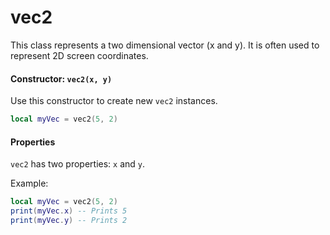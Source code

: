 # vec2

This class represents a two dimensional vector (x and y). It is often used to represent 2D screen coordinates.

#### Constructor: `vec2(x, y)`

Use this constructor to create new `vec2` instances.

```lua
local myVec = vec2(5, 2)
```

#### Properties

`vec2` has two properties: `x` and `y`.

Example:
```lua
local myVec = vec2(5, 2)
print(myVec.x) -- Prints 5
print(myVec.y) -- Prints 2
```